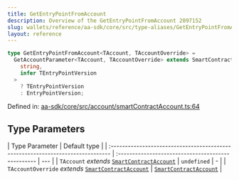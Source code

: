 ```yaml
---
title: GetEntryPointFromAccount
description: Overview of the GetEntryPointFromAccount 2097152
slug: wallets/reference/aa-sdk/core/src/type-aliases/GetEntryPointFromAccount
layout: reference
---
```


```ts
type GetEntryPointFromAccount<TAccount, TAccountOverride> =
  GetAccountParameter<TAccount, TAccountOverride> extends SmartContractAccount<
    string,
    infer TEntryPointVersion
  >
    ? TEntryPointVersion
    : EntryPointVersion;
```

Defined in: [aa-sdk/core/src/account/smartContractAccount.ts:64](https://github.com/alchemyplatform/aa-sdk/blob/923a52171f7246172caf350853843e6680197da9/aa-sdk/core/src/account/smartContractAccount.ts#L64)

## Type Parameters

| Type Parameter                                                                  | Default type                                       |
| :------------------------------------------------------------------------------ | :------------------------------------------------- | --- |
| `TAccount` _extends_ [`SmartContractAccount`](SmartContractAccount.mdx)         | `undefined`                                        | -   |
| `TAccountOverride` _extends_ [`SmartContractAccount`](SmartContractAccount.mdx) | [`SmartContractAccount`](SmartContractAccount.mdx) |
